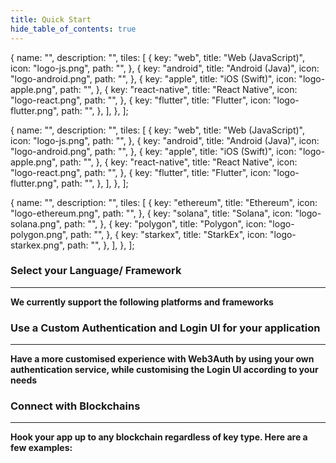 ```yaml
---
title: Quick Start
hide_table_of_contents: true
---
```



  {
    name: "",
    description: "",
    tiles: [
      {
        key: "web",
        title: "Web (JavaScript)",
        icon: "logo-js.png",
        path: "",
      },
      {
        key: "android",
        title: "Android (Java)",
        icon: "logo-android.png",
        path: "",
      },
      {
        key: "apple",
        title: "iOS (Swift)",
        icon: "logo-apple.png",
        path: "",
      },
      {
        key: "react-native",
        title: "React Native",
        icon: "logo-react.png",
        path: "",
      },
      {
        key: "flutter",
        title: "Flutter",
        icon: "logo-flutter.png",
        path: "",
      },
    ],
  },
];

  {
    name: "",
    description: "",
    tiles: [
      {
        key: "web",
        title: "Web (JavaScript)",
        icon: "logo-js.png",
        path: "",
      },
      {
        key: "android",
        title: "Android (Java)",
        icon: "logo-android.png",
        path: "",
      },
      {
        key: "apple",
        title: "iOS (Swift)",
        icon: "logo-apple.png",
        path: "",
      },
      {
        key: "react-native",
        title: "React Native",
        icon: "logo-react.png",
        path: "",
      },
      {
        key: "flutter",
        title: "Flutter",
        icon: "logo-flutter.png",
        path: "",
      },
    ],
  },
];

  {
    name: "",
    description: "",
    tiles: [
      {
        key: "ethereum",
        title: "Ethereum",
        icon: "logo-ethereum.png",
        path: "",
      },
      {
        key: "solana",
        title: "Solana",
        icon: "logo-solana.png",
        path: "",
      },
      {
        key: "polygon",
        title: "Polygon",
        icon: "logo-polygon.png",
        path: "",
      },
      {
        key: "starkex",
        title: "StarkEx",
        icon: "logo-starkex.png",
        path: "",
      },
    ],
  },
];

### Select your Language/ Framework

---

**We currently support the following platforms and frameworks**

<Tiles tileGroups={tileGroupsData1} />

### Use a Custom Authentication and Login UI for your application

---

**Have a more customised experience with Web3Auth by using your own authentication service, while customising the Login UI according to your needs**

<Tiles tileGroups={tileGroupsData2} />

### Connect with Blockchains

---

**Hook your app up to any blockchain regardless of key type. Here are a few examples:**

<Tiles tileGroups={tileGroupsData3} />
